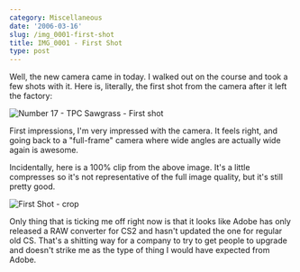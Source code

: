 ```yaml
---
category: Miscellaneous
date: '2006-03-16'
slug: /img_0001-first-shot
title: IMG_0001 - First Shot
type: post
---
```



Well, the new camera came in today. I walked out on the course and took a few shots with it. Here is, literally, the first shot from the camera after it left the factory:

![Number 17 - TPC Sawgrass - First shot](http://www.alanwsmith.com/blog/wp-content/uploads/2006/03/20060316_053438a.jpg "Number 17 - TPC Sawgrass - First shot")

First impressions, I'm very impressed with the camera. It feels right, and going back to a "full-frame" camera where wide angles are actually wide again is awesome.

Incidentally, here is a 100% clip from the above image. It's a little compresses so it's not representative of the full image quality, but it's still pretty good.

![First Shot - crop](http://www.alanwsmith.com/blog/wp-content/uploads/2006/03/20060316_053438a_crop.jpg "First Shot - crop")

Only thing that is ticking me off right now is that it looks like Adobe has only released a RAW converter for CS2 and hasn't updated the one for regular old CS. That's a shitting way for a company to try to get people to upgrade and doesn't strike me as the type of thing I would have expected from Adobe.